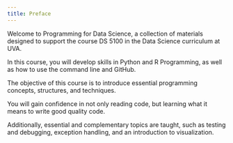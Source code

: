 ```yaml
---
title: Preface
---
```


Welcome to Programming for Data Science, a collection of materials designed to support the course DS 5100 in the Data Science curriculum at UVA. 

In this course, you will develop skills in Python and R Programming, as well as how to use the command line and GitHub. 

The objective of this course is to introduce essential programming concepts, structures, and techniques. 

You will gain confidence in not only reading code, but learning what it means to write good quality code. 

Additionally, essential and complementary topics are taught, such as testing and debugging, exception handling, and an introduction to visualization.